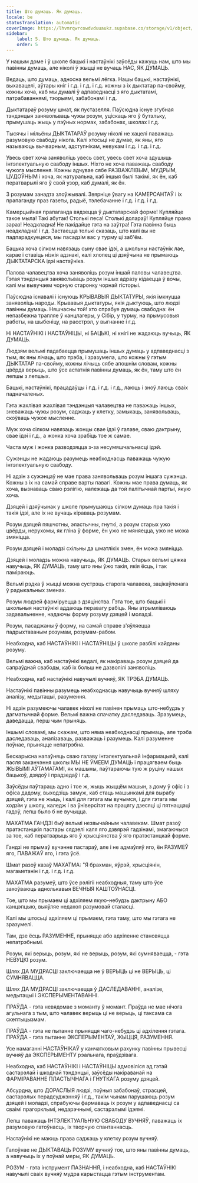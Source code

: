 ```yaml
---
title: Што думаць. Як думаць.
locale: be
statusTranslation: automatic
coverImage: https://lhvmrqwrcowdvduuaukz.supabase.co/storage/v1/object/public/strapi-uploads/small_cover-educacion-fundamental.webp-2d51a7828a2b1309555be27f7e2a61a0.webp
sidebar:
    label: 5. Што думаць. Як думаць.
    order: 5
---
```

У нашым доме і ў школе бацькі і настаўнікі заўсёды кажуць нам, што мы павінны думаць, але ніколі ў жыцці не вучаць НАС, ЯК ДУМАЦЬ.

Ведаць, што думаць, адносна вельмі лёгка. Нашы бацькі, настаўнікі, выхавацелі, аўтары кніг і г.д. і г.д. і г.д. кожны з іх дыктатар па-свойму, кожны хоча, каб мы думалі ў адпаведнасці з яго дыктатамі, патрабаваннямі, тэорыямі, забабонамі і г.д.

Дыктатараў розуму шмат, як пустазелля. Паўсюдна існуе згубная тэндэнцыя занявольваць чужы розум, уціскаць яго ў бутэльку, прымушаць жыць у пэўных нормах, забабонах, школах і г.д.

Тысячы і мільёны ДЫКТАТАРАЎ розуму ніколі не хацелі паважаць разумовую свабоду нікога. Калі хтосьці не думае, як яны, яго называюць вычварным, адступнікам, невукам і г.д. і г.д. і г.д.

Увесь свет хоча заняволіць увесь свет, увесь свет хоча здушыць інтэлектуальную свабоду іншых. Ніхто не хоча паважаць свабоду чужога мыслення. Кожны адчувае сябе РАЗВАЖЛІВЫМ, МУДРЫМ, ЦУДОЎНЫМ і хоча, як натуральна, каб іншыя былі такімі, як ён, каб ператварылі яго ў свой узор, каб думалі, як ён.

З розумам занадта злоўжывалі. Звярніце ўвагу на КАМЕРСАНТАЎ і іх прапаганду праз газеты, радыё, тэлебачанне і г.д. і г.д. і г.д.

Камерцыйная прапаганда вядзецца ў дыктатарскай форме! Купляйце такое мыла! Такі абутак! Столькі песа! Столькі долараў! Купляйце прама зараз! Неадкладна! Не пакідайце гэта на заўтра! Гэта павінна быць неадкладна! і г.д. Застаецца толькі сказаць, што калі вы не падпарадкуецеся, мы пасадзім вас у турму ці заб'ём.

Бацька хоча сілком навязаць сыну свае ідэі, а школьны настаўнік лае, карае і ставіць нізкія адзнакі, калі хлопец ці дзяўчына не прымаюць ДЫКТАТАРСКА ідэі настаўніка.

Палова чалавецтва хоча заняволіць розум іншай паловы чалавецтва. Гэтая тэндэнцыя занявольваць розум іншых адразу кідаецца ў вочы, калі мы вывучаем чорную старонку чорнай гісторыі.

Паўсюдна існавалі і існуюць КРЫВАВЫЯ ДЫКТАТУРЫ, якія імкнуцца заняволіць народы. Крывавыя дыктатуры, якія дыктуюць, што людзі павінны думаць. Няшчасны той! хто спрабуе думаць свабодна: ён непазбежна трапляе ў канцлагеры, у Сібір, у турму, на прымусовыя работы, на шыбеніцу, на расстрэл, у выгнанне і г.д.

Ні НАСТАЎНІКІ і НАСТАЎНІЦЫ, ні БАЦЬКІ, ні кнігі не жадаюць вучыць, ЯК ДУМАЦЬ.

Людзям вельмі падабаецца прымушаць іншых думаць у адпаведнасці з тым, як яны лічаць, што трэба, і зразумела, што кожны ў гэтым ДЫКТАТАР па-свойму, кожны лічыць сябе апошнім словам, кожны цвёрда верыць, што ўсе астатнія павінны думаць, як ён, таму што ён лепшы з лепшых.

Бацькі, настаўнікі, працадаўцы і г.д. і г.д. і г.д., лаюць і зноў лаюць сваіх падначаленых.

Гэта жахлівая жахлівая тэндэнцыя чалавецтва не паважаць іншых, зневажаць чужы розум, саджаць у клетку, замыкаць, занявольваць, скоўваць чужое мысленне.

Муж хоча сілком навязаць жонцы свае ідэі ў галаве, сваю дактрыну, свае ідэі і г.д., а жонка хоча зрабіць тое ж самае.

Часта муж і жонка разводзяцца з-за несумяшчальнасці ідэй.

Сужэнцы не жадаюць разумець неабходнасць паважаць чужую інтэлектуальную свабоду.

Ні адзін з сужэнцаў не мае права занявольваць розум іншага сужэнца. Кожны з іх на самай справе варты павагі. Кожны мае права думаць, як хоча, вызнаваць сваю рэлігію, належаць да той палітычнай партыі, якую хоча.

Дзяцей і дзяўчынак у школе прымушаюць сілком думаць пра такія і такія ідэі, але іх не вучаць кіраваць розумам.

Розум дзяцей пяшчотны, эластычны, гнуткі, а розум старых ужо цвёрды, нерухомы, як гліна ў форме, ён ужо не мяняецца, ужо не можа змяніцца.

Розум дзяцей і моладзі схільны да шматлікіх змен, ён можа змяніцца.

Дзяцей і моладзь можна навучыць, ЯК ДУМАЦЬ. Старых вельмі цяжка навучыць, ЯК ДУМАЦЬ, таму што яны ўжо такія, якія ёсць, і так паміраюць.

Вельмі рэдка ў жыцці можна сустрэць старога чалавека, зацікаўленага ў радыкальных зменах.

Розум людзей фарміруецца з дзяцінства. Гэта тое, што бацькі і школьныя настаўнікі аддаюць перавагу рабіць. Яны атрымліваюць задавальненне, надаючы форму розуму дзяцей і моладзі.

Розум, пасаджаны ў форму, на самай справе з'яўляецца падрыхтаваным розумам, розумам-рабом.

Неабходна, каб НАСТАЎНІКІ і НАСТАЎНІЦЫ ў школе разбілі кайданы розуму.

Вельмі важна, каб настаўнікі ведалі, як накіраваць розум дзяцей да сапраўднай свабоды, каб іх больш не дазволілі заняволіць.

Неабходна, каб настаўнікі навучылі вучняў, ЯК ТРЭБА ДУМАЦЬ.

Настаўнікі павінны разумець неабходнасць навучыць вучняў шляху аналізу, медытацыі, разумення.

Ні адзін разумеючы чалавек ніколі не павінен прымаць што-небудзь у дагматычнай форме. Вельмі важна спачатку даследаваць. Зразумець, даведацца, перш чым прыняць.

Іншымі словамі, мы скажам, што няма неабходнасці прымаць, але трэба даследаваць, аналізаваць, разважаць і разумець. Калі разуменне поўнае, прыняцце непатрэбна.

Бескарысна напаўняць сваю галаву інтэлектуальнай інфармацыяй, калі пасля заканчэння школы МЫ НЕ ЎМЕЕМ ДУМАЦЬ і працягваем быць ЖЫВЫМІ АЎТАМАТАМІ, як машыны, паўтараючы тую ж руціну нашых бацькоў, дзядоў і прадзедаў і г.д.

Заўсёды паўтараць адно і тое ж, жыць жыццём машын, з дому ў офіс і з офіса дадому, выходзіць замуж, каб стаць машынкамі для вырабу дзяцей, гэта не жыць, і калі для гэтага мы вучымся, і для гэтага мы ходзім у школу, каледж і ва ўніверсітэт на працягу дзесяці ці пятнаццаці гадоў, лепш было б не вучыцца.

МАХАТМА ГАНДЗІ быў вельмі незвычайным чалавекам. Шмат разоў пратэстанцкія пастары сядзелі каля яго дзвярэй гадзінамі, змагаючыся за тое, каб ператварыць яго ў хрысціянства ў яго пратэстанцкай форме.

Гандзі не прымаў вучэнне пастараў, але і не адмаўляў яго, ён РАЗУМЕЎ яго, ПАВАЖАЎ яго, і гэта ўсё.

Шмат разоў казаў МАХАТМА: "Я брахман, яўрэй, хрысціянін, магаметанін і г.д. і г.д. і г.д.

МАХАТМА разумеў, што ўсе рэлігіі неабходныя, таму што ўсе захоўваюць аднолькавыя ВЕЧНЫЯ КАШТОЎНАСЦІ.

Тое, што мы прымаем ці адхіляем якую-небудзь дактрыну АБО канцэпцыю, выяўляе недахоп разумовай сталасці.

Калі мы штосьці адхіляем ці прымаем, гэта таму, што мы гэтага не зразумелі.

Там, дзе ёсць РАЗУМЕННЕ, прыняцце або адхіленне становяцца непатрэбнымі.

Розум, які верыць, розум, які не верыць, розум, які сумняваецца, - гэта НЕВУЦКІ розум.

Шлях ДА МУДРАСЦІ заключаецца не ў ВЕРЫЦЬ ці не ВЕРЫЦЬ, ці СУМНЯВАЦЦА.

Шлях ДА МУДРАСЦІ заключаецца ў ДАСЛЕДАВАННІ, аналізе, медытацыі і ЭКСПЕРЫМЕНТАВАННІ.

ПРАЎДА - гэта невядомае з моманту ў момант. Праўда не мае нічога агульнага з тым, што чалавек верыць ці не верыць, ці таксама са скептыцызмам.

ПРАЎДА - гэта не пытанне прыняцця чаго-небудзь ці адхілення гэтага. ПРАЎДА - гэта пытанне ЭКСПЕРЫМЕНТАЎ, ЖЫЦЦЯ, РАЗУМЕННЯ.

Усе намаганні НАСТАЎНІКАЎ у канчатковым рахунку павінны прывесці вучняў да ЭКСПЕРЫМЕНТУ рэальнага, праўдзівага.

Неабходна, каб НАСТАЎНІКІ і НАСТАЎНІЦЫ адмовіліся ад гэтай састарэлай і шкоднай тэндэнцыі, заўсёды накіраванай на ФАРМІРАВАННЕ ПЛАСТЫЧНАГА і ГНУТКАГА розуму дзяцей.

Абсурдна, што ДОРАСЛЫЯ людзі, поўныя забабонаў, страсцей, састарэлых перадсуджэнняў і г.д., такім чынам парушаюць розум дзяцей і моладзі, спрабуючы фармаваць іх розум у адпаведнасці са сваімі прагорклымі, недарэчнымі, састарэлымі ідэямі.

Лепш паважаць ІНТЭЛЕКТУАЛЬНУЮ СВАБОДУ ВУЧНЯЎ, паважаць іх разумовую гатоўнасць, іх творчую спантаннасць.

Настаўнікі не маюць права саджаць у клетку розум вучняў.

Галоўнае не ДЫКТАВАЦЬ РОЗУМУ вучняў тое, што яны павінны думаць, а навучыць іх у поўнай меры, ЯК ДУМАЦЬ.

РОЗУМ - гэта інструмент ПАЗНАННЯ, і неабходна, каб НАСТАЎНІКІ навучылі сваіх вучняў мудра карыстацца гэтым інструментам.

